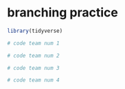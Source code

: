 # branching practice

```r
library(tidyverse)
```

```r
# code team num 1
```

```r
# code team num 2
```

```r
# code team num 3
```

```r
# code team num 4
```


